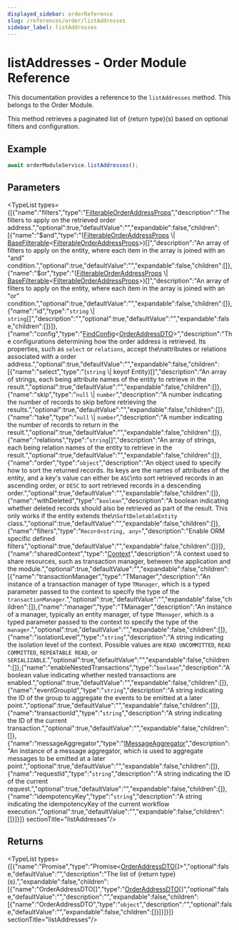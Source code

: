```yaml
---
displayed_sidebar: orderReference
slug: /references/order/listAddresses
sidebar_label: listAddresses
---
```



# listAddresses - Order Module Reference

This documentation provides a reference to the `listAddresses` method. This belongs to the Order Module.

This method retrieves a paginated list of &#123;return type&#125;(s) based on optional filters and configuration.

## Example

```typescript
await orderModuleService.listAddresses();
```

## Parameters

<TypeList types={[{"name":"filters","type":"[FilterableOrderAddressProps](../../interfaces/order.FilterableOrderAddressProps.mdx)","description":"The filters to apply on the retrieved order address.","optional":true,"defaultValue":"","expandable":false,"children":[{"name":"$and","type":"([FilterableOrderAddressProps](../../interfaces/order.FilterableOrderAddressProps.mdx) \\| [BaseFilterable](../../interfaces/order.BaseFilterable.mdx)&#60;[FilterableOrderAddressProps](../../interfaces/order.FilterableOrderAddressProps.mdx)&#62;)[]","description":"An array of filters to apply on the entity, where each item in the array is joined with an \"and\" condition.","optional":true,"defaultValue":"","expandable":false,"children":[]},{"name":"$or","type":"([FilterableOrderAddressProps](../../interfaces/order.FilterableOrderAddressProps.mdx) \\| [BaseFilterable](../../interfaces/order.BaseFilterable.mdx)&#60;[FilterableOrderAddressProps](../../interfaces/order.FilterableOrderAddressProps.mdx)&#62;)[]","description":"An array of filters to apply on the entity, where each item in the array is joined with an \"or\" condition.","optional":true,"defaultValue":"","expandable":false,"children":[]},{"name":"id","type":"`string` \\| `string`[]","description":"","optional":true,"defaultValue":"","expandable":false,"children":[]}]},{"name":"config","type":"[FindConfig](../../interfaces/order.FindConfig.mdx)&#60;[OrderAddressDTO](../../interfaces/order.OrderAddressDTO.mdx)&#62;","description":"The configurations determining how the order address is retrieved. Its properties, such as `select` or `relations`, accept the\nattributes or relations associated with a order address.","optional":true,"defaultValue":"","expandable":false,"children":[{"name":"select","type":"(`string` \\| keyof Entity)[]","description":"An array of strings, each being attribute names of the entity to retrieve in the result.","optional":true,"defaultValue":"","expandable":false,"children":[]},{"name":"skip","type":"`null` \\| `number`","description":"A number indicating the number of records to skip before retrieving the results.","optional":true,"defaultValue":"","expandable":false,"children":[]},{"name":"take","type":"`null` \\| `number`","description":"A number indicating the number of records to return in the result.","optional":true,"defaultValue":"","expandable":false,"children":[]},{"name":"relations","type":"`string`[]","description":"An array of strings, each being relation names of the entity to retrieve in the result.","optional":true,"defaultValue":"","expandable":false,"children":[]},{"name":"order","type":"`object`","description":"An object used to specify how to sort the returned records. Its keys are the names of attributes of the entity, and a key's value can either be `ASC`\nto sort retrieved records in an ascending order, or `DESC` to sort retrieved records in a descending order.","optional":true,"defaultValue":"","expandable":false,"children":[]},{"name":"withDeleted","type":"`boolean`","description":"A boolean indicating whether deleted records should also be retrieved as part of the result. This only works if the entity extends the\n`SoftDeletableEntity` class.","optional":true,"defaultValue":"","expandable":false,"children":[]},{"name":"filters","type":"`Record<string, any>`","description":"Enable ORM specific defined filters","optional":true,"defaultValue":"","expandable":false,"children":[]}]},{"name":"sharedContext","type":"[Context](../../interfaces/order.Context.mdx)","description":"A context used to share resources, such as transaction manager, between the application and the module.","optional":true,"defaultValue":"","expandable":false,"children":[{"name":"transactionManager","type":"TManager","description":"An instance of a transaction manager of type `TManager`, which is a typed parameter passed to the context to specify the type of the `transactionManager`.","optional":true,"defaultValue":"","expandable":false,"children":[]},{"name":"manager","type":"TManager","description":"An instance of a manager, typically an entity manager, of type `TManager`, which is a typed parameter passed to the context to specify the type of the `manager`.","optional":true,"defaultValue":"","expandable":false,"children":[]},{"name":"isolationLevel","type":"`string`","description":"A string indicating the isolation level of the context. Possible values are `READ UNCOMMITTED`, `READ COMMITTED`, `REPEATABLE READ`, or `SERIALIZABLE`.","optional":true,"defaultValue":"","expandable":false,"children":[]},{"name":"enableNestedTransactions","type":"`boolean`","description":"A boolean value indicating whether nested transactions are enabled.","optional":true,"defaultValue":"","expandable":false,"children":[]},{"name":"eventGroupId","type":"`string`","description":"A string indicating the ID of the group to aggregate the events to be emitted at a later point.","optional":true,"defaultValue":"","expandable":false,"children":[]},{"name":"transactionId","type":"`string`","description":"A string indicating the ID of the current transaction.","optional":true,"defaultValue":"","expandable":false,"children":[]},{"name":"messageAggregator","type":"[IMessageAggregator](../../interfaces/order.IMessageAggregator.mdx)","description":"An instance of a message aggregator, which is used to aggregate messages to be emitted at a later point.","optional":true,"defaultValue":"","expandable":false,"children":[]},{"name":"requestId","type":"`string`","description":"A string indicating the ID of the current request.","optional":true,"defaultValue":"","expandable":false,"children":[]},{"name":"idempotencyKey","type":"`string`","description":"A string indicating the idempotencyKey of the current workflow execution.","optional":true,"defaultValue":"","expandable":false,"children":[]}]}]}  sectionTitle="listAddresses"/>

## Returns

<TypeList types={[{"name":"Promise","type":"Promise&#60;[OrderAddressDTO](../../interfaces/order.OrderAddressDTO.mdx)[]&#62;","optional":false,"defaultValue":"","description":"The list of &#123;return type&#125;(s).","expandable":false,"children":[{"name":"OrderAddressDTO[]","type":"[OrderAddressDTO](../../interfaces/order.OrderAddressDTO.mdx)[]","optional":false,"defaultValue":"","description":"","expandable":false,"children":[{"name":"OrderAddressDTO","type":"`object`","description":"","optional":false,"defaultValue":"","expandable":false,"children":[]}]}]}]}  sectionTitle="listAddresses"/>

